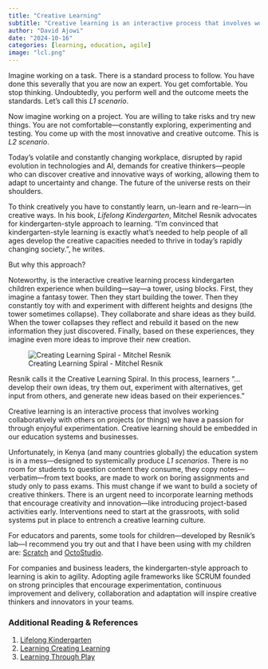 ```yaml
---
title: "Creative Learning"
subtitle: "Creative learning is an interactive process that involves working collaboratively with others on projects (or things) we have a passion for through enjoyful experimentation."
author: "David Ajowi"
date: "2024-10-16"
categories: [learning, education, agile]
image: "lcl.png"
---
```


Imagine working on a task. There is a standard process to follow. You have done this severally that you are now an expert. You get comfortable. You stop thinking. Undoubtedly, you perform well and the outcome meets the standards. Let's call this *L1 scenario*.

Now imagine working on a project. You are willing to take risks and try new things. You are not comfortable---constantly exploring, experimenting and testing. You come up with the most innovative and creative outcome. This is *L2 scenario*.

Today's volatile and constantly changing workplace, disrupted by rapid evolution in technologies and AI, demands for creative thinkers---people who can discover creative and innovative ways of working, allowing them to adapt to uncertainty and change. The future of the universe rests on their shoulders.
 
To think creatively you have to constantly learn, un-learn and re-learn---in creative ways. In his book, *Lifelong Kindergarten*, Mitchel Resnik advocates for kindergarten-style approach to learning. "I’m convinced that kindergarten-style learning is exactly what’s needed to help people of all ages develop the creative capacities needed to thrive in today’s rapidly changing society.", he writes. 

But why this approach? 

Noteworthy, is the interactive creative learning process kindergarten children experience when building---say---a tower, using blocks. First, they imagine a fantasy tower. Then they start building the tower. Then they constantly toy with and experiment with different heights and designs (the tower sometimes collapse). They collaborate and share ideas as they build. When the tower collapses they reflect and rebuild it based on the new information they just discovered. Finally, based on these experiences, they imagine even more ideas to improve their new creation.

![Creating Learning Spiral - Mitchel Resnik](lcl.png "Creating Learning Spiral - Mitchel Resnik")


Resnik calls it the Creative Learning Spiral. In this process, learners "...develop their own ideas, try them out, experiment with alternatives, get input from others, and generate new ideas based on their experiences."

Creative learning is an interactive process that involves working collaboratively with others on projects (or things) we have a passion for through enjoyful experimentation. Creative learning should be embedded in our education systems and businesses.

Unfortunately, in Kenya (and many countries globally) the  education system is in a mess---designed to systemically produce *L1 scenarios*. There is no room for students to question content they consume, they copy notes---verbatim---from text books, are made to work on boring assignments and study only to pass exams. This must change if we want to build a society of creative thinkers. There is an urgent need to incorporate learning methods that encourage creativity and innovation---like introducing project-based activities early. Interventions need to start at the grassroots, with solid systems put in place to entrench a creative learning culture. 

For educators and parents, some tools for children---developed by Resnik's lab---I recommend you try out and that I have been using with my children are: [Scratch](https://scratch.mit.edu) and [OctoStudio](https://octostudio.org). 

For companies and business leaders, the kindergarten-style approach to learning is akin to agility. Adopting agile frameworks like SCRUM founded on strong principles that encourage experimentation, continuous improvement and delivery, collaboration and adaptation will inspire creative thinkers and innovators in your teams.

### Additional Reading & References
1. [Lifelong Kindergarten](https://mitpress.mit.edu/9780262536134/lifelong-kindergarten/)
2. [Learning Creating Learning](https://lcl.media.mit.edu)
3. [Learning Through Play](https://learningthroughplay.com)


